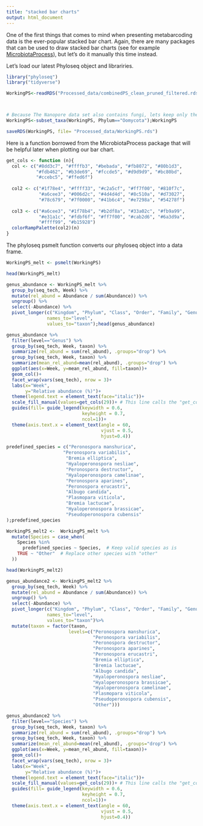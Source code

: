 ```yaml
---
title: "stacked bar charts"
output: html_document
---
```


One of the first things that comes to mind when presenting metabarcoding data is the ever-popular stacked bar chart. Again, there are many packages that can be used to draw stacked bar charts (see for example [MicrobiotaProcess](https://github.com/YuLab-SMU/MicrobiotaProcess)), but let's do it manually this time instead.

Let's load our latest Phyloseq object and librariries. 
```r
library("phyloseq")
library("tidyverse")

WorkingPS<-readRDS("Processed_data/combinedPS_clean_pruned_filtered.rds");WorkingPS



# Because The Nanopore data set also contains fungi, lets keep only the Oomycota Phylum. 
WorkingPS<-subset_taxa(WorkingPS, Phylum=="Oomycota");WorkingPS

saveRDS(WorkingPS, file= "Processed_data/WorkingPS.rds")
```

Here is a function borrowed from the MicrobiotaProcess package that will be helpful later when plotting our bar chart. 

```r
get_cols <- function (n){
  col <- c("#8dd3c7", "#ffffb3", "#bebada", "#fb8072", "#80b1d3",
           "#fdb462", "#b3de69", "#fccde5", "#d9d9d9", "#bc80bd",
           "#ccebc5", "#ffed6f")
  
  col2 <- c("#1f78e4", "#ffff33", "#c2a5cf", "#ff7f00", "#810f7c",
            "#a6cee3", "#006d2c", "#4d4d4d", "#8c510a", "#d73027",
            "#78c679", "#7f0000", "#41b6c4", "#e7298a", "#54278f")
  
  col3 <- c("#a6cee3", "#1f78b4", "#b2df8a", "#33a02c", "#fb9a99",
            "#e31a1c", "#fdbf6f", "#ff7f00", "#cab2d6", "#6a3d9a",
            "#ffff99", "#b15928")
  colorRampPalette(col2)(n)
}
```

The phyloseq psmelt function converts our phyloseq object into a data frame. 

```r
WorkingPS_melt <- psmelt(WorkingPS)

head(WorkingPS_melt)
```


```r
genus_abundance <- WorkingPS_melt %>%
  group_by(seq_tech, Week) %>%
  mutate(rel_abund = Abundance / sum(Abundance)) %>%
  ungroup() %>%
  select(-Abundance) %>%
  pivot_longer(c("Kingdom", "Phylum", "Class", "Order", "Family", "Genus", "Species"),
               names_to="level",
               values_to="taxon");head(genus_abundance)
```

```r
genus_abundance %>%
  filter(level=="Genus") %>% 
  group_by(seq_tech, Week, taxon) %>% 
  summarize(rel_abund = sum(rel_abund), .groups="drop") %>% 
  group_by(seq_tech, Week, taxon) %>% 
  summarize(mean_rel_abund=mean(rel_abund), .groups="drop") %>% 
  ggplot(aes(x=Week, y=mean_rel_abund, fill=taxon))+
  geom_col()+
  facet_wrap(vars(seq_tech), nrow = 3)+
  labs(x="Week",
       y="Relative abundance (%)")+
  theme(legend.text = element_text(face="italic"))+
  scale_fill_manual(values=get_cols(29))+ # This line calls the "get_cols">" function above
  guides(fill= guide_legend(keywidth = 0.6, 
                            keyheight = 0.7, 
                            ncol=1))+
  theme(axis.text.x = element_text(angle = 60, 
                                   vjust = 0.5, 
                                   hjust=0.4))
```





```r
predefined_species = c("Peronospora manshurica",
                     "Peronospora variabilis",
                      "Bremia elliptica",
                      "Hyaloperonospora nesliae",
                      "Peronospora destructor",
                      "Hyaloperonospora camelinae",
                      "Peronospora aparines",
                      "Peronospora erucastri",
                      "Albugo candida",
                      "Plasmopara viticola",
                      "Bremia lactucae",
                      "Hyaloperonospora brassicae",
                      "Pseudoperonospora cubensis"
);predefined_species
```


```r
WorkingPS_melt2 <-  WorkingPS_melt %>%
  mutate(Species = case_when(
    Species %in% 
      predefined_species ~ Species,  # Keep valid species as is
    TRUE ~ "Other"  # Replace other species with "other"
  ))

head(WorkingPS_melt2)
```




```r
genus_abundance2 <- WorkingPS_melt2 %>%
  group_by(seq_tech, Week) %>%
  mutate(rel_abund = Abundance / sum(Abundance)) %>%
  ungroup() %>%
  select(-Abundance) %>%
  pivot_longer(c("Kingdom", "Phylum", "Class", "Order", "Family", "Genus", "Species"),
               names_to="level",
               values_to="taxon")%>%
  mutate(taxon = factor(taxon,
                       levels=c("Peronospora manshurica",
                                "Peronospora variabilis",
                                "Peronospora destructor",                       
                                "Peronospora aparines",
                                "Peronospora erucastri",
                                "Bremia elliptica",
                                "Bremia lactucae",
                                "Albugo candida",
                                "Hyaloperonospora nesliae",
                                "Hyaloperonospora brassicae",
                                "Hyaloperonospora camelinae",
                                "Plasmopara viticola",
                                "Pseudoperonospora cubensis",
                                "Other")))
```



```r
genus_abundance2 %>%
  filter(level=="Species") %>% 
  group_by(seq_tech, Week, taxon) %>% 
  summarize(rel_abund = sum(rel_abund), .groups="drop") %>% 
  group_by(seq_tech, Week, taxon) %>% 
  summarize(mean_rel_abund=mean(rel_abund), .groups="drop") %>% 
  ggplot(aes(x=Week, y=mean_rel_abund, fill=taxon))+
  geom_col()+
  facet_wrap(vars(seq_tech), nrow = 3)+
  labs(x="Week",
       y="Relative abundance (%)")+
  theme(legend.text = element_text(face="italic"))+
  scale_fill_manual(values=get_cols(29))+ # This line calls the "get_cols">" function above
  guides(fill= guide_legend(keywidth = 0.6, 
                            keyheight = 0.7, 
                            ncol=1))+
  theme(axis.text.x = element_text(angle = 60, 
                                   vjust = 0.5, 
                                   hjust=0.4))
```
